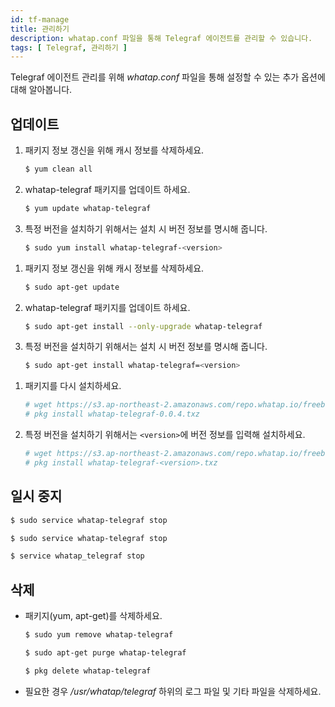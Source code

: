 ```yaml
---
id: tf-manage
title: 관리하기
description: whatap.conf 파일을 통해 Telegraf 에이전트를 관리할 수 있습니다.
tags: [ Telegraf, 관리하기 ]
---
```



Telegraf 에이전트 관리를 위해 *whatap.conf* 파일을 통해 설정할 수 있는 추가 옵션에 대해 알아봅니다.

## 업데이트

<Tabs>
<TabItem value="rc" label="Red Hat/CentOS">

1. 패키지 정보 갱신을 위해 캐시 정보를 삭제하세요.
    ```bash title=SH
    $ yum clean all
    ```
1. whatap-telegraf 패키지를 업데이트 하세요.
    ```bash title=SH
    $ yum update whatap-telegraf
    ```
1. 특정 버전을 설치하기 위해서는 설치 시 버전 정보를 명시해 줍니다.
    ```bash title=SH
    $ sudo yum install whatap-telegraf-<version>
    ```

</TabItem>
<TabItem value="du" label="Debian/Ubuntu">

1. 패키지 정보 갱신을 위해 캐시 정보를 삭제하세요.
    ```bash title=SH
    $ sudo apt-get update
    ```
1. whatap-telegraf 패키지를 업데이트 하세요.
    ```bash title=SH
    $ sudo apt-get install --only-upgrade whatap-telegraf
    ```
1. 특정 버전을 설치하기 위해서는 설치 시 버전 정보를 명시해 줍니다.
    ```bash title=SH
    $ sudo apt-get install whatap-telegraf=<version>
    ```

</TabItem>
<TabItem value="fb" label="FreeBSD">

1. 패키지를 다시 설치하세요.
    ```bash title='SH'
    # wget https://s3.ap-northeast-2.amazonaws.com/repo.whatap.io/freebsd/10/whatap-telegraf-0.0.4.txz
    # pkg install whatap-telegraf-0.0.4.txz
    ```
1. 특정 버전을 설치하기 위해서는 `<version>`에 버전 정보를 입력해 설치하세요.
    ```bash title='SH'
    # wget https://s3.ap-northeast-2.amazonaws.com/repo.whatap.io/freebsd/10/whatap-telegraf-<version>.txz
    # pkg install whatap-telegraf-<version>.txz
    ```

</TabItem>
</Tabs> 

## 일시 중지

<Tabs>
<TabItem value="rc" label="Red Hat/CentOS">

```bash title='SH'
$ sudo service whatap-telegraf stop
```

</TabItem>
<TabItem value="du" label="Debian/Ubuntu">

```bash title='SH'
$ sudo service whatap-telegraf stop
```

</TabItem>
<TabItem value="fb" label="FreeBSD">

```bash title='SH'
$ service whatap_telegraf stop
```

</TabItem>
</Tabs> 

## 삭제

* 패키지(yum, apt-get)를 삭제하세요. 
    <Tabs>
    <TabItem value="rc" label="Red Hat/CentOS">

    ```bash title='SH'
    $ sudo yum remove whatap-telegraf
    ```

    </TabItem>
    <TabItem value="du" label="Debian/Ubuntu">

    ```bash title='SH'
    $ sudo apt-get purge whatap-telegraf
    ```

    </TabItem>
    <TabItem value="fb" label="FreeBSD">

    ```bash title='SH'
    $ pkg delete whatap-telegraf
    ```

    </TabItem>
    </Tabs> 

* 필요한 경우 */usr/whatap/telegraf* 하위의 로그 파일 및 기타 파일을 삭제하세요.